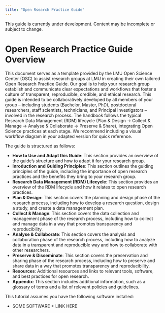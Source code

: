 ```yaml
---
title: "Open Rsearch Practice Guide"
---
```


::: {.callout-warning title="Work in Progress"}
This guide is currently under development. Content may be incomplete or subject to change.
:::

# Open Research Practice Guide Overview

This document serves as a template provided by the LMU Open Science Center (OSC) to assist research groups at LMU in creating their own tailored Open Research Practice Guide.
Our goal is to help your research group establish and communicate clear expectations and workflows that foster a culture of transparent, reproducible, credible, and ethical research. This guide is intended to be collaboratively developed by all members of your group – including students (Bachelor, Master, PhD), postdoctoral researchers, staff scientists, technicians, and Principal Investigators – involved in the research process.
The handbook follows the typical Research Data Management (RDM) lifecycle (Plan & Design -> Collect & Manage -> Analyse & Collaborate -> Preserve & Share), integrating Open Science practices at each stage. We recommend including a visual workflow diagram in your adapted version for quick reference. 

The guide is structured as follows:

-   **How to Use and Adapt this Guide**: This section provides an overview of the guide's structure and how to adapt it for your research group.
-   **Inroduction and Guiding Principles**: This section outlines the guiding principles of the guide, including the importance of open research practices and the benefits they bring to your research group.
-   **Research Data Management (RDM) Lifecycle**: This section provides an overview of the RDM lifecycle and how it relates to open research practices.
-   **Plan & Design**: This section covers the planning and design phase of the research process, including how to develop a research question, design a study, and create a data management plan.
-   **Collect & Manage**: This section covers the data collection and management phase of the research process, including how to collect and manage data in a way that promotes transparency and reproducibility.
-   **Analyse & Collaborate**: This section covers the analysis and collaboration phase of the research process, including how to analyze data in a transparent and reproducible way and how to collaborate with other researchers.
-   **Preserve & Disseminate**: This section covers the preservation and sharing phase of the research process, including how to preserve and share data in a way that promotes transparency and reproducibility.
-   **Resources**: Additional resources and links to relevant tools, software, and best practices for open research.         
-   **Appendix**: This section includes additional information, such as a glossary of terms and a list of relevant policies and guidelines.


::: {.callout-tip title="Recommended Software"}
This tutorial assumes you have the following software installed:

-   SOME SOFTWARE + LINK HERE

:::